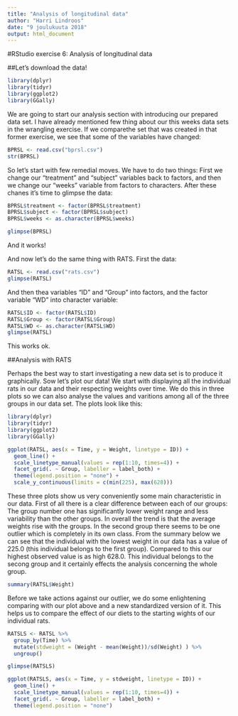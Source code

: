 ```yaml
---
title: "Analysis of longitudinal data"
author: "Harri Lindroos"
date: "9 joulukuuta 2018"
output: html_document
---
```


#RStudio exercise 6: Analysis of longitudinal data

##Let's download the data!

```r
library(dplyr)
library(tidyr)
library(ggplot2)
library(GGally)
```


We are going to start our analysis section with introducing our prepared data set. I have already mentioned few thing about our this weeks data sets in the wrangling exercise. If we comparethe set that was created in that former exercise, we see that some of the variables have changed:

```r
BPRSL <- read.csv("bprsl.csv")
str(BPRSL)
```

So let's start with few remedial moves. We have to do two things: First we change our "treatment" and "subject" variables back to factors, and then we change our "weeks" variable from factors to characters. After these chanes it's time to glimpse the data:

```r
BPRSL$treatment <- factor(BPRSL$treatment)
BPRSL$subject <- factor(BPRSL$subject)
BPRSL$weeks <- as.character(BPRSL$weeks)

glimpse(BPRSL)
```

And it works!

And now let's do the same thing with RATS. First the data:

```r
RATSL <- read.csv("rats.csv")
glimpse(RATSL)
```

And then thea variables "ID" and "Group" into factors, and the factor variable "WD" into character variable:

```r
RATSL$ID <- factor(RATSL$ID)
RATSL$Group <- factor(RATSL$Group)
RATSL$WD <- as.character(RATSL$WD)
glimpse(RATSL)
```

This works ok.

##Analysis with RATS

Perhaps the best way to start investigating a new data set is to produce it graphically. Sow let's plot our data! We start with displaying all the individual rats in our data and their respecting weights over time. We do this in three plots so we can also analyse the values and varitions among all of the three groups in our data set. The plots look like this:

```r

library(dplyr)
library(tidyr)
library(ggplot2)
library(GGally)

ggplot(RATSL, aes(x = Time, y = Weight, linetype = ID)) +
  geom_line() +
  scale_linetype_manual(values = rep(1:10, times=4)) +
  facet_grid(. ~ Group, labeller = label_both) +
  theme(legend.position = "none") + 
  scale_y_continuous(limits = c(min(225), max(628)))
```

These three plots show us very conveniently some main characteristic in our data. First of all there is a clear difference between each of our groups: The group number one has significantly lower weight range and less variability than the other groups. In overall the trend is that the average weights rise with the groups. In the second group there seems to be one outlier which is completely in its own class. From the summary below we can see that the individual with the lowest weight in our data has a value of 225.0 (this individual belongs to the first group). Compared to this our highest observed value is as high 628.0. This individual belongs to the secong group and it certainly effects the analysis concerning the whole group.  

```r
summary(RATSL$Weight)
```

Before we take actions against our outlier, we do some enlightening comparing with our plot above and a new standardized version of it. This helps us to compare the effect of our diets to the starting wights of our individual rats.

```r
RATSLS <- RATSL %>%
  group_by(Time) %>%
  mutate(stdweight = (Weight - mean(Weight))/sd(Weight) ) %>%
  ungroup()

glimpse(RATSLS)
```

```r
ggplot(RATSLS, aes(x = Time, y = stdweight, linetype = ID)) +
  geom_line() +
  scale_linetype_manual(values = rep(1:10, times=4)) +
  facet_grid(. ~ Group, labeller = label_both) +
  theme(legend.position = "none")

```








